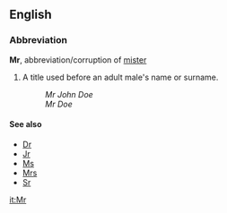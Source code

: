 ==English==
===Abbreviation===
'''Mr''', abbreviation/corruption of [[mister]]
# A title used before an adult male's name or surname.
#:''Mr John Doe''
#:''Mr Doe''

====See also====
*[[Dr]]
*[[Jr]]
*[[Ms]]
*[[Mrs]]
*[[Sr]]

[[it:Mr]]